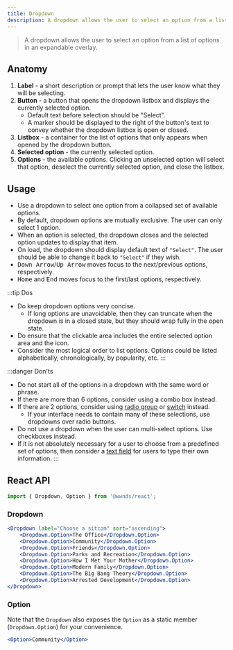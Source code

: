 ```yaml
---
title: Dropdown
description: A dropdown allows the user to select an option from a list of options in an expandable overlay.
---
```



> A dropdown allows the user to select an option from a list of options in an expandable overlay.

## Anatomy

1. **Label** - a short description or prompt that lets the user know what they will be selecting.
1. **Button** - a button that opens the dropdown listbox and displays the currently selected option.
	- Default text before selection should be "Select".
	- A marker should be displayed to the right of the button's text to convey whether the dropdown listbox is open or closed.
1. **Listbox** - a container for the list of options that only appears when opened by the dropdown button.
1. **Selected option** - the currently selected option.
1. **Options** - the available options. Clicking an unselected option will select that option, deselect the currently selected option, and close the listbox.

## Usage

- Use a dropdown to select one option from a collapsed set of available options.
- By default, dropdown options are mutually exclusive. The user can only select 1 option.
- When an option is selected, the dropdown closes and the selected option updates to display that item.
- On load, the dropdown should display default text of `"Select"`. The user should be able to change it back to `"Select"` if they wish.
- <kbd>Down Arrow</kbd>/<kbd>Up Arrow</kbd> moves focus to the next/previous options, respectively.
- <kbd>Home</kbd> and <kbd>End</kbd> moves focus to the first/last options, respectively.

:::tip Dos
- Do keep dropdown options very concise.
    - If long options are unavoidable, then they can truncate when the dropdown is in a closed state, but they should wrap fully in the open state.
- Do ensure that the clickable area includes the entire selected option area and the icon.
- Consider the most logical order to list options. Options could be listed alphabetically, chronologically, by popularity, etc.
:::

:::danger Don'ts
- Do not start all of the options in a dropdown with the same word or phrase.
- If there are more than 6 options, consider using a combo box instead.
- If there are 2 options, consider using [radio group](radio-group) or [switch](switch) instead.
    - If your interface needs to contain many of these selections, use dropdowns over radio buttons.
- Do not use a dropdown when the user can multi-select options. Use checkboxes instead.
- If it is not absolutely necessary for a user to choose from a predefined set of options, then consider a [text field](text-field) for users to type their own information.
:::

## React API

```js
import { Dropdown, Option } from '@wwnds/react';
```

### Dropdown

```jsx live
<Dropdown label="Choose a sitcom" sort="ascending">
	<Dropdown.Option>The Office</Dropdown.Option>
	<Dropdown.Option>Community</Dropdown.Option>
	<Dropdown.Option>Friends</Dropdown.Option>
	<Dropdown.Option>Parks and Recreation</Dropdown.Option>
	<Dropdown.Option>How I Met Your Mother</Dropdown.Option>
	<Dropdown.Option>Modern Family</Dropdown.Option>
	<Dropdown.Option>The Big Bang Theory</Dropdown.Option>
	<Dropdown.Option>Arrested Development</Dropdown.Option>
</Dropdown>
```

<PropsTable from={Dropdown} />

### Option

Note that the `Dropdown` also exposes the `Option` as a static member (`Dropdown.Option`) for your convenience.

```jsx live
<Option>Community</Option>
```

<PropsTable from={Option} />
